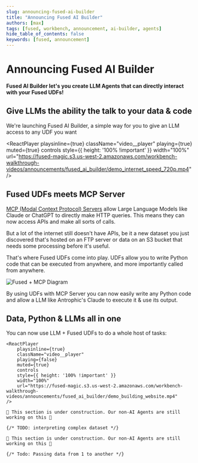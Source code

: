 ```yaml
---
slug: announcing-fused-ai-builder
title: "Announcing Fused AI Builder"
authors: [max]
tags: [fused, workbench, announcement, ai-builder, agents]
hide_table_of_contents: false
keywords: [fused, announcement]
---
```


# Announcing Fused AI Builder

**Fused AI Builder let's you create LLM Agents that can directly interact with your Fused UDFs!**

## Give LLMs the ability the talk to your data & code

We're launching Fused AI Builder, a simple way for you to give an LLM access to any UDF you want


<ReactPlayer
    playsinline={true}
    className="video__player"
    playing={true}
    muted={true}
    controls
    style={{ height: '100% !important' }}
    width="100%"
    url="https://fused-magic.s3.us-west-2.amazonaws.com/workbench-walkthrough-videos/announcements/fused_ai_builder/demo_internet_speed_720p.mp4"
/>

## Fused UDFs meets MCP Server

[MCP (Modal Context Protocol) Servers](https://modelcontextprotocol.io/introduction) allow Large Language Models like Claude or ChatGPT to directly make HTTP queries. This means they can now access APIs and make all sorts of calls.

But a lot of the internet still doesn't have APIs, be it a new dataset you just discovered that's hosted on an FTP server or data on an S3 bucket that needs some processing before it's useful.

That's where Fused UDFs come into play. UDFs allow you to write Python code that can be executed from anywhere, and more importantly called from anywhere. 

![Fused + MCP Diagram](Diagram_Fused_and_MCP.png)

By using UDFs with MCP Server you can now easily write any Python code and allow a LLM like Antrophic's Claude to execute it & use its output.

## Data, Python & LLMs all in one

You can now use LLM + Fused UDFs to do a whole host of tasks:


<Tabs className="unique-tabs">
  <TabItem value="website" label="Creating a Three.js website" default>

    <ReactPlayer
        playsinline={true}
        className="video__player"
        playing={false}
        muted={true}
        controls
        style={{ height: '100% !important' }}
        width="100%"
        url="https://fused-magic.s3.us-west-2.amazonaws.com/workbench-walkthrough-videos/announcements/fused_ai_builder/demo_building_website.mp4"
    />

  </TabItem>
  <TabItem value="intepret-data" label="Intepret a Dataset">

    🚧 This section is under construction. Our non-AI Agents are still working on this 🚧

    {/* TODO: interpreting complex dataset */}

  </TabItem>
    <TabItem value="combine-data" label="Combining Data">

    🚧 This section is under construction. Our non-AI Agents are still working on this 🚧

    {/* Todo: Passing data from 1 to another */}

  </TabItem>
</Tabs>
